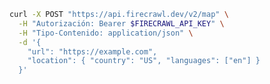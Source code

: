 ```bash cURL
curl -X POST "https://api.firecrawl.dev/v2/map" \
  -H "Autorización: Bearer $FIRECRAWL_API_KEY" \
  -H "Tipo-Contenido: application/json" \
  -d '{
    "url": "https://example.com",
    "location": { "country": "US", "languages": ["en"] }
  }'
```
